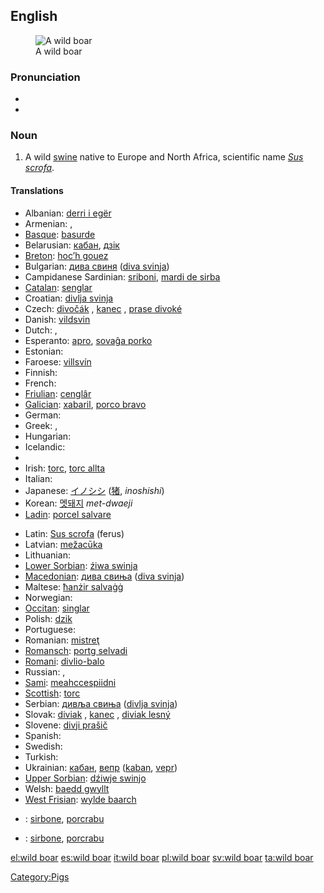 {{wikipedia}}
==English==
[[Image:Zwijntje.JPG|thumb|A wild boar]]

===Pronunciation===
* {{IPA|/'waɪldˈbɔʊɽ/}}
* {{audio|en-uk-wild boar.ogg|Audio (UK)}}

===Noun===
{{en-noun|sg=[[wild]] [[boar]]}}

# A wild [[swine]] native to Europe and North Africa, scientific name ''[[Sus scrofa]]''.

====Translations====
{{trans-top|''Sus scrofa''}}
* Albanian: [[derri i egër]]
* Armenian: {{t|hy|վայրի խոզ|sc=Armn|tr=vayri xoz}}, {{t|hy|վարազ|sc=Armn|tr=varaz}}
* [[Basque]]: [[basurde]]
* Belarusian: [[кабан]], [[дзік]]
* [[Breton]]: [[hoc’h gouez]]
* Bulgarian: [[дива свиня]] ([[diva svinja]])
* Campidanese Sardinian: [[sriboni]], [[mardi de sirba]]
* [[Catalan]]: [[senglar]]
* Croatian: [[divlja svinja]]
* Czech: [[divočák]] {{m}}, [[kanec]] {{m}}, [[prase divoké]]
* Danish: [[vildsvin]]
* Dutch: {{t+|nl|everzwijn|n}}, {{t+|nl|wild zwijn|n}}
* Esperanto: [[apro]], [[sovaĝa porko]]
* Estonian: {{t-|et|metssiga}}
* Faroese: [[villsvín]]
* Finnish: {{t-|fi|villisika}}
* French: {{t+|fr|sanglier|m}}
* [[Friulian]]: [[cenglâr]]
* [[Galician]]: [[xabaril]], [[porco bravo]] {{m}}
* German: {{t+|de|Wildschwein|n}}
* Greek: {{t+|el|αγριογούρουνο|n|tr=agriogοúrοuno|sc=Grek}}, {{t+|el|αγριόχοιρος|m|tr=agrióchoiros|sc=Grek}}
* Hungarian: {{t-|hu|vaddisznó}}
* Icelandic: {{t-|is|villisvín}}
* {{trreq|Indonesian}}
* Irish: [[torc]], [[torc allta]]
* Italian: {{t+|it|cinghiale|m}}
* Japanese: [[イノシシ]] ([[猪]], ''inoshishi'')
* Korean: [[멧돼지]] ''met-dwaeji''
* [[Ladin]]: [[porcel salvare]]
{{trans-mid}}
* Latin: [[Sus scrofa]] (ferus)
* Latvian: [[mežacūka]]
* Lithuanian: {{t+|lt|šernas|xs=Lithuanian}}
* [[Lower Sorbian]]: [[źiwa swinja]]
* [[Macedonian]]: [[дива свиња]] ([[diva svinja]])
* Maltese: [[ħanżir salvaġġ]]
* Norwegian: {{t+|no|villsvin}}
* [[Occitan]]: [[singlar]]
* Polish: [[dzik]] '' ''
* Portuguese: {{t+|pt|javali}}
* Romanian: [[mistreţ]]
* [[Romansch]]: [[portg selvadi]]
* [[Romani]]: [[divlio-balo]] {{m}}
* Russian: {{t+|ru|кабан|m|tr=kabán|sc=Cyrl}}, {{t-|ru|вепрь|m|tr=vépr'|sc=Cyrl}}
* [[Sami]]: [[meahccespiidni]]
* [[Scottish]]: [[torc]]
* Serbian: [[дивљa свиња]] ([[divlja svinja]])
* Slovak: [[diviak]] {{m}}, [[kanec]] {{m}}, [[diviak lesný]]
* Slovene: [[divji prašič]]
* Spanish: {{t-|es|jabalí|m}}
* Swedish: {{t+|sv|vildsvin}}
* Turkish: {{t+|tr|yaban domuzu}}
* Ukrainian: [[кабан]], [[вепр]] ([[kaban]], [[vepr]])
* [[Upper Sorbian]]: [[dźiwje swinjo]]
* Welsh: [[baedd gwyllt]]
* [[West Frisian]]: [[wylde baarch]]
{{trans-bottom}}

{{checktrans-top}}
* {{ttbc|Gallurese Sardinian}}: [[sirbone]], [[porcrabu]] {{m}}
{{checktrans-mid}}
* {{ttbc|Sassarese Sardinian}}: [[sirbone]], [[porcrabu]] {{m}}
{{checktrans-bottom}}

{{commons}}

[[Category:Pigs]]

[[el:wild boar]]
[[es:wild boar]]
[[it:wild boar]]
[[pl:wild boar]]
[[sv:wild boar]]
[[ta:wild boar]]